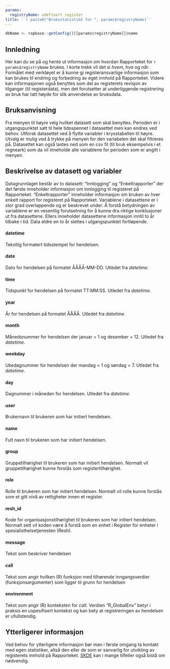 ```yaml
---
params:
  registryName: udefinert register
title: '`r paste0("Bruksstatistikk for ", params$registryName)`'
---
```


```r
dbName <- rapbase::getConfig()[[params$registryName]]$name
```

## Innledning
Her kan du se på og hente ut informasjon om hvordan Rapporteket for `r params$registryName` brukes. I korte trekk vil det si _hvem_, _hva_ og _når_. Formålet med verktøyet er å kunne gi registeransvarlige informasjon som kan brukes til endring og forbedring av eget innhold på Rapporteket. Videre kan informasjonen også benyttes som del av registerets revisjon av tilganger (til registerdata), men det forutsetter at underliggende registrering av bruk har tatt høyde for slik anvendelse av bruksdata.

## Bruksanvisning
Fra menyen til høyre velg hvilket datasett som skal benyttes. Perioden er i utgangspunktet satt til hele tidsspennet i datasettet men kan endres ved behov. Utforsk datasettet ved å flytte variabler i krysstabellen til høyre. Utvalg er mulig ved å trykke på menyen for den variabelen det skal filtreres på. Datasettet kan også lastes ned som en csv fil (til bruk eksempelvis i et regneark) som da vil inneholde alle variablene for perioden som er angitt i menyen.

## Beskrivelse av datasett og variabler
Datagrunnlaget består av to datasett: "Innlogging" og "Enkeltrapporter" der det første inneholder informasjon om innlogging til registeret på Rapporteket. "Enkeltrapporter" inneholder informasjon om bruken av hver enkelt rapport for registeret på Rapporteket. Variablene i datasettene er i stor grad overlappende og er beskrevet under. Å forstå betydningen av variablene er en vesentlig forutsetning for å kunne dra riktige konklusjoner ut fra datasettene. Ellers inneholder datasettene informasjon inntil to år tilbake i tid. Data eldre en to år slettes i utgangspunktet fortløpende.

#### datetime
Tekstlig formatert tidsstempel for hendelsen.

#### date
Dato for hendelsen på formatet ÅÅÅÅ-MM-DD. Utledet fra _datetime_.

#### time
Tidspunkt for hendelsen på formatet TT:MM:SS. Utledet fra _datetime_.

#### year
År for hendelsen på formatet ÅÅÅÅ. Utledet fra _datetime_.

#### month
Månedsnummer for hendelsen der januar = 1 og desember = 12. Utledet fra _datetime_.

#### weekday
Ukedagnummer for hendelsen der mandag = 1 og søndag = 7. Utledet fra _datetime_.

#### day
Dagnummer i måneden for hendelsen. Utledet fra _datetime_.

#### user
Brukernavn til brukeren som har initiert hendelsen.

#### name
Fult navn til brukeren som har initiert hendelsen.

#### group
Gruppetilhørighet til brukeren som har initiert hendelsen. Normalt vil gruppetilhørighet kunne forstås som registertilhørighet.

#### role
Rolle til brukeren som har initiert hendelsen. Normalt vil rolle kunne forstås som et gitt nivå av rettigheter innen et register.

#### resh_id
Kode for organisasjonstilhørighet til brukeren som har initiert hendelsen. Normalt sett vil koden være å forstå som en enhet i Register for enheter i spesialisthelsetjenesten (Resh).

#### message
Tekst som beskriver hendelsen

#### call
Tekst som angir hvilken (R) funksjon med tilhørende inngangsverdier (funksjonsargumenter) som ligger til grunn for hendelsen

#### environment
Tekst som angir (R) konteksten for _call_. Verdien "R_GlobalEnv" betyr i praksis en uspesifisert kontekst og kan bety at registreringen av hendelsen er ufullstendig.


## Ytterligerer informasjon
Ved behov for ytterligere informasjon bør man i første omgang ta kontakt med egen statistiker, altså den eller de som er sanvarlig for utvikling av registerets innhold på Rapporteket. [SKDE](mailto:rapporteket@helse-nord.no) kan i mange tilfeller også bistå om nødvendig.